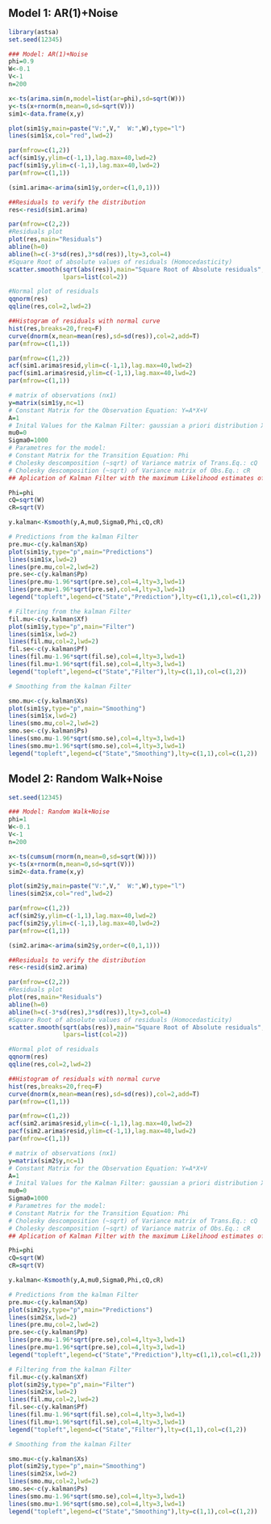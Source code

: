 ## Model 1: AR(1)+Noise

```r
library(astsa)
set.seed(12345)

### Model: AR(1)+Noise
phi=0.9
W<-0.1
V<-1
n=200

x<-ts(arima.sim(n,model=list(ar=phi),sd=sqrt(W)))
y<-ts(x+rnorm(n,mean=0,sd=sqrt(V)))
sim1<-data.frame(x,y)

plot(sim1$y,main=paste("V:",V,"  W:",W),type="l")
lines(sim1$x,col="red",lwd=2)

```

```r
par(mfrow=c(1,2))
acf(sim1$y,ylim=c(-1,1),lag.max=40,lwd=2)
pacf(sim1$y,ylim=c(-1,1),lag.max=40,lwd=2)
par(mfrow=c(1,1))
```

```r
(sim1.arima<-arima(sim1$y,order=c(1,0,1)))
```
```r
##Residuals to verify the distribution 
res<-resid(sim1.arima)

par(mfrow=c(2,2))
#Residuals plot
plot(res,main="Residuals")
abline(h=0)
abline(h=c(-3*sd(res),3*sd(res)),lty=3,col=4)
#Square Root of absolute values of residuals (Homocedasticity)
scatter.smooth(sqrt(abs(res)),main="Square Root of Absolute residuals",
               lpars=list(col=2))

#Normal plot of residuals
qqnorm(res)
qqline(res,col=2,lwd=2)

##Histogram of residuals with normal curve
hist(res,breaks=20,freq=F)
curve(dnorm(x,mean=mean(res),sd=sd(res)),col=2,add=T)
par(mfrow=c(1,1))
```
```r

par(mfrow=c(1,2))
acf(sim1.arima$resid,ylim=c(-1,1),lag.max=40,lwd=2)
pacf(sim1.arima$resid,ylim=c(-1,1),lag.max=40,lwd=2)
par(mfrow=c(1,1))

```

```r
# matrix of observations (nx1)
y=matrix(sim1$y,nc=1)
# Constant Matrix for the Observation Equation: Y=A*X+V
A=1
# Inital Values for the Kalman Filter: gaussian a priori distribution X0|0~N(mu0=0,Sigma0=10000) 
mu0=0
Sigma0=1000
# Parametres for the model: 
# Constant Matrix for the Transition Equation: Phi
# Cholesky descomposition (~sqrt) of Variance matrix of Trans.Eq.: cQ
# Cholesky descomposition (~sqrt) of Variance matrix of Obs.Eq.: cR
## Aplication of Kalman Filter with the maximum Likelihood estimates of the parameters

Phi=phi
cQ=sqrt(W)
cR=sqrt(V)

y.kalman<-Ksmooth(y,A,mu0,Sigma0,Phi,cQ,cR)

```



```r
# Predictions from the kalman Filter
pre.mu<-c(y.kalman$Xp)
plot(sim1$y,type="p",main="Predictions")
lines(sim1$x,lwd=2)
lines(pre.mu,col=2,lwd=2)
pre.se<-c(y.kalman$Pp)
lines(pre.mu-1.96*sqrt(pre.se),col=4,lty=3,lwd=1)
lines(pre.mu+1.96*sqrt(pre.se),col=4,lty=3,lwd=1)
legend("topleft",legend=c("State","Prediction"),lty=c(1,1),col=c(1,2))
```
```r
# Filtering from the kalman Filter
fil.mu<-c(y.kalman$Xf)
plot(sim1$y,type="p",main="Filter")
lines(sim1$x,lwd=2)
lines(fil.mu,col=2,lwd=2)
fil.se<-c(y.kalman$Pf)
lines(fil.mu-1.96*sqrt(fil.se),col=4,lty=3,lwd=1)
lines(fil.mu+1.96*sqrt(fil.se),col=4,lty=3,lwd=1)
legend("topleft",legend=c("State","Filter"),lty=c(1,1),col=c(1,2))
```

```r
# Smoothing from the kalman Filter

smo.mu<-c(y.kalman$Xs)
plot(sim1$y,type="p",main="Smoothing")
lines(sim1$x,lwd=2)
lines(smo.mu,col=2,lwd=2)
smo.se<-c(y.kalman$Ps)
lines(smo.mu-1.96*sqrt(smo.se),col=4,lty=3,lwd=1)
lines(smo.mu+1.96*sqrt(smo.se),col=4,lty=3,lwd=1)
legend("topleft",legend=c("State","Smoothing"),lty=c(1,1),col=c(1,2))
```

## Model 2: Random Walk+Noise

```r

set.seed(12345)

### Model: Random Walk+Noise
phi=1
W<-0.1
V<-1
n=200

x<-ts(cumsum(rnorm(n,mean=0,sd=sqrt(W))))
y<-ts(x+rnorm(n,mean=0,sd=sqrt(V)))
sim2<-data.frame(x,y)

plot(sim2$y,main=paste("V:",V,"  W:",W),type="l")
lines(sim2$x,col="red",lwd=2)
```




```r
par(mfrow=c(1,2))
acf(sim2$y,ylim=c(-1,1),lag.max=40,lwd=2)
pacf(sim2$y,ylim=c(-1,1),lag.max=40,lwd=2)
par(mfrow=c(1,1))
```


```r

(sim2.arima<-arima(sim2$y,order=c(0,1,1)))
```
```r
##Residuals to verify the distribution 
res<-resid(sim2.arima)

par(mfrow=c(2,2))
#Residuals plot
plot(res,main="Residuals")
abline(h=0)
abline(h=c(-3*sd(res),3*sd(res)),lty=3,col=4)
#Square Root of absolute values of residuals (Homocedasticity)
scatter.smooth(sqrt(abs(res)),main="Square Root of Absolute residuals",
               lpars=list(col=2))

#Normal plot of residuals
qqnorm(res)
qqline(res,col=2,lwd=2)

##Histogram of residuals with normal curve
hist(res,breaks=20,freq=F)
curve(dnorm(x,mean=mean(res),sd=sd(res)),col=2,add=T)
par(mfrow=c(1,1))
```





```r

par(mfrow=c(1,2))
acf(sim2.arima$resid,ylim=c(-1,1),lag.max=40,lwd=2)
pacf(sim2.arima$resid,ylim=c(-1,1),lag.max=40,lwd=2)
par(mfrow=c(1,1))

```

```r

# matrix of observations (nx1)
y=matrix(sim2$y,nc=1)
# Constant Matrix for the Observation Equation: Y=A*X+V
A=1
# Inital Values for the Kalman Filter: gaussian a priori distribution X0|0~N(mu0=0,Sigma0=10000) 
mu0=0
Sigma0=1000
# Parametres for the model: 
# Constant Matrix for the Transition Equation: Phi
# Cholesky descomposition (~sqrt) of Variance matrix of Trans.Eq.: cQ
# Cholesky descomposition (~sqrt) of Variance matrix of Obs.Eq.: cR
## Aplication of Kalman Filter with the maximum Likelihood estimates of the parameters

Phi=phi
cQ=sqrt(W)
cR=sqrt(V)

y.kalman<-Ksmooth(y,A,mu0,Sigma0,Phi,cQ,cR)

```







```r
# Predictions from the kalman Filter
pre.mu<-c(y.kalman$Xp)
plot(sim2$y,type="p",main="Predictions")
lines(sim2$x,lwd=2)
lines(pre.mu,col=2,lwd=2)
pre.se<-c(y.kalman$Pp)
lines(pre.mu-1.96*sqrt(pre.se),col=4,lty=3,lwd=1)
lines(pre.mu+1.96*sqrt(pre.se),col=4,lty=3,lwd=1)
legend("topleft",legend=c("State","Prediction"),lty=c(1,1),col=c(1,2))
```
```r
# Filtering from the kalman Filter
fil.mu<-c(y.kalman$Xf)
plot(sim2$y,type="p",main="Filter")
lines(sim2$x,lwd=2)
lines(fil.mu,col=2,lwd=2)
fil.se<-c(y.kalman$Pf)
lines(fil.mu-1.96*sqrt(fil.se),col=4,lty=3,lwd=1)
lines(fil.mu+1.96*sqrt(fil.se),col=4,lty=3,lwd=1)
legend("topleft",legend=c("State","Filter"),lty=c(1,1),col=c(1,2))
```

```r
# Smoothing from the kalman Filter

smo.mu<-c(y.kalman$Xs)
plot(sim2$y,type="p",main="Smoothing")
lines(sim2$x,lwd=2)
lines(smo.mu,col=2,lwd=2)
smo.se<-c(y.kalman$Ps)
lines(smo.mu-1.96*sqrt(smo.se),col=4,lty=3,lwd=1)
lines(smo.mu+1.96*sqrt(smo.se),col=4,lty=3,lwd=1)
legend("topleft",legend=c("State","Smoothing"),lty=c(1,1),col=c(1,2))
```
